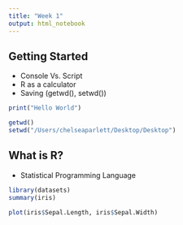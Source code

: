 ```yaml
---
title: "Week 1"
output: html_notebook
---
```


## Getting Started
* Console Vs. Script
* R as a calculator
* Saving (getwd(), setwd())
```r
print("Hello World")
```

```r
getwd()
setwd("/Users/chelseaparlett/Desktop/Desktop")
```

## What is R?
* Statistical Programming Language


```r
library(datasets)
summary(iris)
```

```r
plot(iris$Sepal.Length, iris$Sepal.Width)
```

